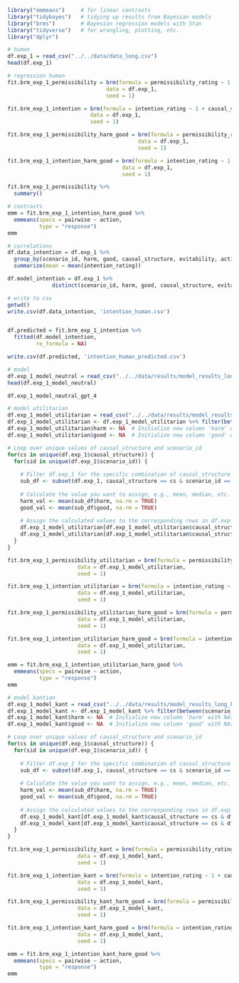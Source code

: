 ```r
library("emmeans")     # for linear contrasts
library("tidybayes")   # tidying up results from Bayesian models
library("brms")        # Bayesian regression models with Stan
library("tidyverse")   # for wrangling, plotting, etc. 
library("dplyr")
```

```r
# human
df.exp_1 = read_csv("../../data/data_long.csv")
head(df.exp_1)
```
```r
# regression human
fit.brm_exp_1_permissibility = brm(formula = permissibility_rating ~ 1 + causal_structure + evitability + action + (1 | scenario_id) + (1 | worker_id),
                               data = df.exp_1,
                               seed = 1)

fit.brm_exp_1_intention = brm(formula = intention_rating ~ 1 + causal_structure + evitability + action + (1 | scenario_id) + (1 | worker_id),
                          data = df.exp_1,
                          seed = 1)

fit.brm_exp_1_permissibility_harm_good = brm(formula = permissibility_rating ~ 1 + causal_structure + evitability + action + harm + good + (1 | scenario_id) + (1 | worker_id),
                                         data = df.exp_1,
                                         seed = 1)

fit.brm_exp_1_intention_harm_good = brm(formula = intention_rating ~ 1 + causal_structure + evitability + action + harm + good + (1 | scenario_id)  + (1 | worker_id),
                                    data = df.exp_1,
                                    seed = 1)
```

```r
fit.brm_exp_1_permissibility %>% 
  summary()
```
```r
# contrasts
emm = fit.brm_exp_1_intention_harm_good %>% 
  emmeans(specs = pairwise ~ action,
          type = "response")
emm
```

```r
# correlations
df.data_intention = df.exp_1 %>%
  group_by(scenario_id, harm, good, causal_structure, evitability, action) %>% 
  summarize(mean = mean(intention_rating))

df.model_intention = df.exp_1 %>% 
              distinct(scenario_id, harm, good, causal_structure, evitability, action)

# write to csv 
getwd()
write.csv(df.data_intention, 'intention_human.csv')


df.predicted = fit.brm_exp_1_intention %>% 
  fitted(df.model_intention,
         re_formula = NA)

write.csv(df.predicted, 'intention_human_predicted.csv')
```
```r
# model
df.exp_1_model_neutral = read_csv("../../data/results/model_results_long.csv")
head(df.exp_1_model_neutral)

df.exp_1_model_neutral_gpt_4
```

```r
# model utilitarian 
df.exp_1_model_utilitarian = read_csv("../../data/results/model_results_long_util.csv")
df.exp_1_model_utilitarian <- df.exp_1_model_utilitarian %>% filter(between(scenario_id, 0, 9))
df.exp_1_model_utilitarian$harm <- NA  # Initialize new column 'harm' with NAs
df.exp_1_model_utilitarian$good <- NA  # Initialize new column 'good' with NAs

# Loop over unique values of causal_structure and scenario_id
for(cs in unique(df.exp_1$causal_structure)) {
  for(sid in unique(df.exp_1$scenario_id)) {
    
    # Filter df.exp_1 for the specific combination of causal_structure and scenario_id
    sub_df <- subset(df.exp_1, causal_structure == cs & scenario_id == sid)
    
    # Calculate the value you want to assign, e.g., mean, median, etc.
    harm_val <- mean(sub_df$harm, na.rm = TRUE)
    good_val <- mean(sub_df$good, na.rm = TRUE)
    
    # Assign the calculated values to the corresponding rows in df.exp_1_model
    df.exp_1_model_utilitarian[df.exp_1_model_utilitarian$causal_structure == cs & df.exp_1_model_utilitarian$scenario_id == sid, "harm"] <- harm_val
    df.exp_1_model_utilitarian[df.exp_1_model_utilitarian$causal_structure == cs & df.exp_1_model_utilitarian$scenario_id == sid, "good"] <- good_val
  }
}
```

```r
fit.brm_exp_1_permissibility_utilitarian = brm(formula = permissibility_rating ~ 1 + causal_structure + evitability + action + (1 | scenario_id),
                      data = df.exp_1_model_utilitarian,
                      seed = 1)

fit.brm_exp_1_intention_utilitarian = brm(formula = intention_rating ~ 1 + causal_structure + evitability + action + (1 | scenario_id),
                      data = df.exp_1_model_utilitarian,
                      seed = 1)

fit.brm_exp_1_permissibility_utilitarian_harm_good = brm(formula = permissibility_rating ~ 1 + causal_structure + evitability + action + harm + good + (1 | scenario_id),
                      data = df.exp_1_model_utilitarian,
                      seed = 1)

fit.brm_exp_1_intention_utilitarian_harm_good = brm(formula = intention_rating ~ 1 + causal_structure + evitability + action + harm + good + (1 | scenario_id),
                      data = df.exp_1_model_utilitarian,
                      seed = 1)

```
```r
emm = fit.brm_exp_1_intention_utilitarian_harm_good %>% 
  emmeans(specs = pairwise ~ action,
          type = "response")
emm
```
```r
# model kantian
df.exp_1_model_kant = read_csv("../../data/results/model_results_long_kant.csv")
df.exp_1_model_kant <- df.exp_1_model_kant %>% filter(between(scenario_id, 0, 9))
df.exp_1_model_kant$harm <- NA  # Initialize new column 'harm' with NAs
df.exp_1_model_kant$good <- NA  # Initialize new column 'good' with NAs

# Loop over unique values of causal_structure and scenario_id
for(cs in unique(df.exp_1$causal_structure)) {
  for(sid in unique(df.exp_1$scenario_id)) {
    
    # Filter df.exp_1 for the specific combination of causal_structure and scenario_id
    sub_df <- subset(df.exp_1, causal_structure == cs & scenario_id == sid)
    
    # Calculate the value you want to assign, e.g., mean, median, etc.
    harm_val <- mean(sub_df$harm, na.rm = TRUE)
    good_val <- mean(sub_df$good, na.rm = TRUE)
    
    # Assign the calculated values to the corresponding rows in df.exp_1_model
    df.exp_1_model_kant[df.exp_1_model_kant$causal_structure == cs & df.exp_1_model_kant$scenario_id == sid, "harm"] <- harm_val
    df.exp_1_model_kant[df.exp_1_model_kant$causal_structure == cs & df.exp_1_model_kant$scenario_id == sid, "good"] <- good_val
  }
}
```
```r
fit.brm_exp_1_permissibility_kant = brm(formula = permissibility_rating ~ 1 + causal_structure + evitability + action + (1 | scenario_id),
                      data = df.exp_1_model_kant,
                      seed = 1)

fit.brm_exp_1_intention_kant = brm(formula = intention_rating ~ 1 + causal_structure + evitability + action + (1 | scenario_id),
                      data = df.exp_1_model_kant,
                      seed = 1)

fit.brm_exp_1_permissibility_kant_harm_good = brm(formula = permissibility_rating ~ 1 + causal_structure + evitability + action + harm + good + (1 | scenario_id),
                      data = df.exp_1_model_kant,
                      seed = 1)

fit.brm_exp_1_intention_kant_harm_good = brm(formula = intention_rating ~ 1 + causal_structure + evitability + action + harm + good + (1 | scenario_id),
                      data = df.exp_1_model_kant,
                      seed = 1)

```
```r
emm = fit.brm_exp_1_intention_kant_harm_good %>% 
  emmeans(specs = pairwise ~ action,
          type = "response")
emm
```


